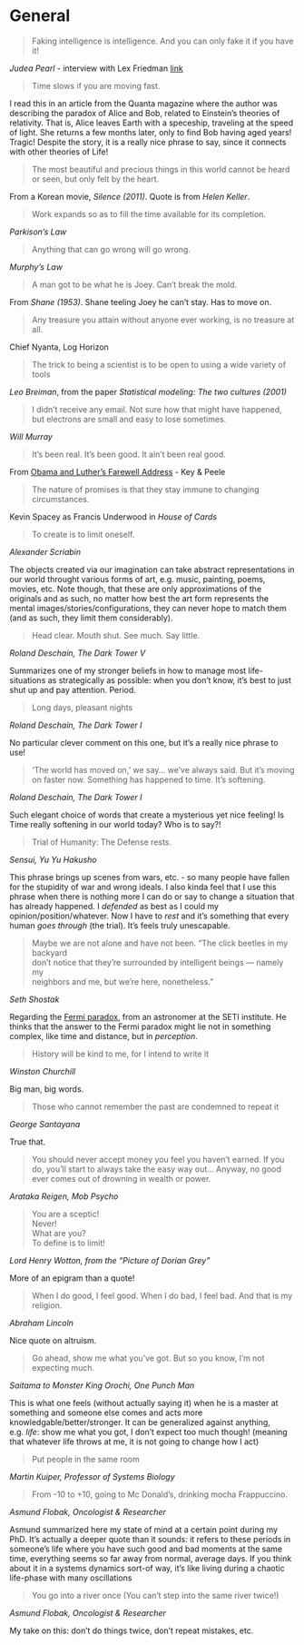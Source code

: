 # General {-}

> Faking intelligence is intelligence. And you can only fake it if you have it!

*Judea Pearl* - interview with Lex Friedman [link](https://www.youtube.com/watch?v=pEBI0vF45ic)

> Time slows if you are moving fast.

I read this in an article from the Quanta magazine where the author was describing the paradox of Alice and Bob, related to Einstein's theories of relativity.
That is, Alice leaves Earth with a speceship, traveling at the speed of light.
She returns a few months later, only to find Bob having aged years!
Tragic!
Despite the story, it is a really nice phrase to say, since it connects with other theories of Life!

> The most beautiful and precious things in this world cannot be heard or seen, but only felt by the heart.

From a Korean movie, *Silence (2011)*.
Quote is from *Helen Keller*.

> Work expands so as to fill the time available for its completion.

*Parkison's Law*

> Anything that can go wrong will go wrong.

*Murphy's Law*

> A man got to be what he is Joey. Can't break the mold.

From *Shane (1953)*. Shane teeling Joey he can't stay. Has to move on.

> Any treasure you attain without anyone ever working, is no treasure at all.

Chief Nyanta, Log Horizon

> The trick to being a scientist is to be open to using a wide variety of tools

*Leo Breiman*, from the paper *Statistical modeling: The two cultures (2001)*

> I didn't receive any email. Not sure how that might have happened, but electrons are small and easy to lose sometimes.

*Will Murray*

> It's been real. It's been good. It ain't been real good.

From [Obama and Luther’s Farewell Address](https://youtu.be/n2svSvVF_F0?t=210) - Key & Peele

> The nature of promises is that they stay immune to changing circumstances.

Kevin Spacey as Francis Underwood in *House of Cards*

> To create is to limit oneself.

*Alexander Scriabin*

The objects created via our imagination can take abstract representations in our world throught various forms of art, e.g. music, painting, poems, movies, etc.
Note though, that these are only approximations of the originals and as such, no matter how best the art form represents the mental images/stories/configurations, they can never hope to match them (and as such, they limit them considerably).

> Head clear. Mouth shut. See much. Say little.

*Roland Deschain, The Dark Tower V*

Summarizes one of my stronger beliefs in how to manage most life-situations as 
strategically as possible: when you don't know, it's best to just shut up and 
pay attention. Period.

> Long days, pleasant nights

*Roland Deschain, The Dark Tower I*

No particular clever comment on this one, but it's a really nice phrase to use!

> 'The world has moved on,' we say... we've always said. But it's moving on 
faster now. Something has happened to time. It's softening.

*Roland Deschain, The Dark Tower I*

Such elegant choice of words that create a mysterious yet nice feeling! 
Is Time really softening in our world today? Who is to say?!

> Trial of Humanity: The Defense rests. 

*Sensui, Yu Yu Hakusho*

This phrase brings up scenes from wars, etc. - so many people have fallen for 
the stupidity of war and wrong ideals. I also kinda feel that I use this phrase
when there is nothing more I can do or say to change a situation that has already
happened. I *defended* as best as I could my opinion/position/whatever. Now I have 
to *rest* and it's something that every human *goes through* (the trial). It's
feels truly unescapable.

> Maybe we are not alone and have not been. “The click beetles in my backyard   
don’t notice that they’re surrounded by intelligent beings — namely my          
neighbors and me, but we’re here, nonetheless.”                                 
                                                                                
*Seth Shostak*                                                                  
                                                                                
Regarding the [Fermi paradox](https://en.wikipedia.org/wiki/Fermi_paradox), from an astronomer at the SETI institute. 
He thinks that the answer to the Fermi paradox might lie not in something complex, 
like time and distance, but in *perception*.

> History will be kind to me, for I intend to write it

*Winston Churchill*

Big man, big words.

> Those who cannot remember the past are condemned to repeat it

*George Santayana*

True that.

> You should never accept money you feel you haven't earned. If you do, you'll 
start to always take the easy way out... Anyway, no good ever comes out of 
drowning in wealth or power.

*Arataka Reigen, Mob Psycho*

> You are a sceptic!  
Never!  
What are you?  
To define is to limit!

*Lord Henry Wotton, from the "Picture of Dorian Grey"* 

More of an epigram than a quote!

> When I do good, I feel good. When I do bad, I feel bad. And that is my 
religion.

*Abraham Lincoln*

Nice quote on altruism.

> Go ahead, show me what you've got. But so you know, I'm not expecting much.

*Saitama to Monster King Orochi, One Punch Man*

This is what one feels (without actually saying it) when he is a master at 
something and someone else comes and acts more knowledgable/better/stronger. 
It can be generalized against anything, e.g. *life*: show me what you got, I 
don't expect too much though! (meaning that whatever life throws at me, it is 
not going to change how I act)

> Put people in the same room

*Martin Kuiper, Professor of Systems Biology*

> From -10 to +10, going to Mc Donald's, drinking mocha Frappuccino.

*Asmund Flobak, Oncologist & Researcher*

Asmund summarized here my state of mind at a certain point during my PhD. 
It's actually a deeper quote than it sounds: it refers to these periods in
someone's life where you have such good and bad moments at the same time, 
everything seems so far away from normal, average days.
If you think about it in a systems dynamics sort-of way, it's like living 
during a chaotic life-phase with many oscillations 

> You go into a river once (You can't step into the same river twice!)

*Asmund Flobak, Oncologist & Researcher*

My take on this: don't do things twice, don't repeat mistakes, etc.

